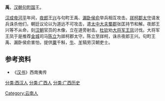 '''禹'''，[[汉朝|汉朝]][[句町国|句町国]]王。

[[汉成帝|汉成帝]][[河平|河平]]年间，[[夜郎|夜郎]]王[[莫雅邪|兴]]与句町王禹、[[漏卧侯俞|漏卧侯俞]]举兵相互攻击。[[牂柯郡|牂柯郡]][[太守|太守]]请发兵诛杀他们，朝廷议论以为道远不可攻击，遣[[太中大夫|太中大夫]][[蜀郡|蜀郡]]张匡持节和解。夜郎王兴等不从命，刻[[汉朝|汉朝]]官员的木像，立在道旁射击。[[杜钦|杜钦]]劝[[大将军|大将军]][[王凤|王凤]]讨伐。大将军王凤于是推荐[[金城郡|金城]]司马[[陈立|陈立]]为牂柯郡太守。陈立至牂柯，诛杀夜郎王兴。句町王禹、漏卧侯俞害怕，提供[[粟|粟]]千斛，[[牛|牛]]、[[羊|羊]]犒劳汉朝吏士。

{{start box}}
{{s-before|[[亡波|亡波]]}}
{{s-title|[[句町国|句町国]]王|前20年代}}
{{s-after|[[鉤町王邯|鉤町王邯]]}}
{{end box}}

==参考资料==
*《[[汉书|汉书]]》西南夷传
[[分类:西汉人|分类:西汉人]]
[[分类:广西人|分类:广西人]]
[[分类:广西历史|分类:广西历史]]
[[Category:云南人|Category:云南人]]